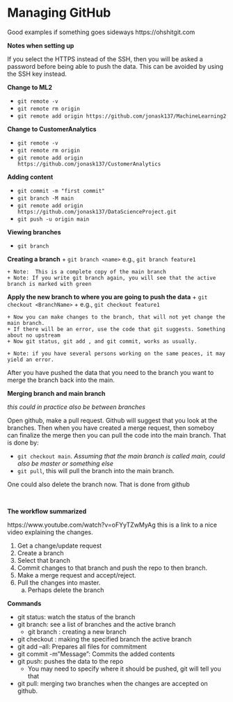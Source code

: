 
# Managing GitHub

Good examples if something goes sideways https://ohshitgit.com

__Notes when setting up__

If you select the HTTPS instead of  the SSH, then you will be asked a password before being able to push the data. This can be avoided by using the SSH key instead.

__Change to ML2__

+ `git remote -v`
+ `git remote rm origin`
+ `git remote add origin https://github.com/jonask137/MachineLearning2`

__Change to CustomerAnalytics__

+ `git remote -v`
+ `git remote rm origin`
+ `git remote add origin https://github.com/jonask137/CustomerAnalytics`


__Adding content__

+ `git commit -m "first commit"`
+ `git branch -M main`
+ `git remote add origin https://github.com/jonask137/DataScienceProject.git`
+ `git push -u origin main`


__Viewing branches__

+ `git branch`

__Creating a branch__
+ `git branch <name>`
	e.g., `git branch feature1`
	
	+ Note:  This is a complete copy of the main branch
	+ Note: If you write git branch again, you will see that the active branch is marked with green

__Apply the new branch to where you are going to push the data__
+ `git checkout <BranchName>`
	  + e.g., `git checkout feature1`
	
	+ Now you can make changes to the branch, that will not yet change the main branch.
	+ If there will be an error, use the code that git suggests. Something about no upstream
	+ Now git status, git add , and git commit, works as usually.
	
	+ Note: if you have several persons working on the same peaces, it may yield an error.
	
After you have pushed the data that you need to the branch you want to merge the branch back into the main.

__Merging branch and main branch__

_this could in practice also be between branches_

Open github, make a pull request. Github will suggest that you look at the branches. Then when you have created a merge request, then someboy can finalize the merge then you can pull the code into the main branch. That is done by:

+ `git checkout main`. _Assuming that the main branch is called main, could also be master or something else_
+ `git pull`, this will pull the branch into the main branch.

One could also delete the branch now. That is done from github

\

__The workflow summarized__

https://www.youtube.com/watch?v=oFYyTZwMyAg this is a link to a nice video explaining the changes.

1. Get a change/update request
1. Create a branch
1. Select that branch
1. Commit changes to that branch and push the repo to then branch.
1. Make a merge request and accept/reject.
1. Pull the changes into master.
    a. Perhaps delete the branch
    
__Commands__

+ git status: watch the status of the branch
+ git branch: see a list of branches and the active branch
    + git branch <name>: creating a new branch
+ git checkout <branch name>: making the specified branch the active branch
+ git add --all: Prepares all files for commitment
+ git commit -m"Message": Commits the added contents
+ git push: pushes the data to the repo
    + You may need to specify where it should be pushed, git will tell you that
+ git pull: merging two branches when the changes are accepted on github.
